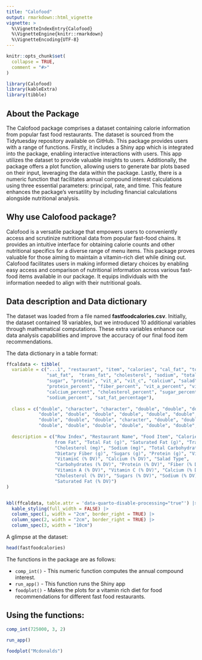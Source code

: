 ```yaml
---
title: "Calofood"
output: rmarkdown::html_vignette
vignette: >
  %\VignetteIndexEntry{Calofood}
  %\VignetteEngine{knitr::rmarkdown}
  %\VignetteEncoding{UTF-8}
---
```


```r
knitr::opts_chunk$set(
  collapse = TRUE,
  comment = "#>"
)
```

```r
library(Calofood)
library(kableExtra)
library(tibble)
```

## About the Package

The Calofood package comprises a dataset containing calorie information from popular fast food restaurants. The dataset is sourced from the Tidytuesday repository available on GitHub. This package provides users with a range of functions. Firstly, it includes a Shiny app which is integrated into the package, enabling interactive interactions with users. This app utilizes the dataset to provide valuable insights to users.
Additionally, the package offers a plot function, allowing users to generate bar plots based on their input, leveraging the data within the package. Lastly, there is a numeric function that facilitates annual compound interest calculations using three essential parameters: principal, rate, and time. This feature enhances the package's versatility by including financial calculations alongside nutritional analysis.
 
## Why use Calofood package?

Calofood is a versatile package that empowers users to conveniently access and scrutinize nutritional data from popular fast-food chains. It provides an intuitive interface for obtaining calorie counts and other nutritional specifics for a diverse range of menu items.
This package proves valuable for those aiming to maintain a vitamin-rich diet while dining out. Calofood facilitates users in making informed dietary choices by enabling easy access and comparison of nutritional information across various fast-food items available in our package. It equips individuals with the information needed to align with their nutritional goals.

## Data description and Data dictionary

The dataset was loaded from a file named **fastfoodcalories.csv**. Initially, the dataset contained 18 variables, but we introduced 10 additional variables through mathematical computations. These extra variables enhance our data analysis capabilities and improve the accuracy of our final food item recommendations.

The data dictionary in a table format:

```r

ffcaldata <- tibble(
  variable = c("...1", "restaurant", "item", "calories", "cal_fat", "total_fat",
               "sat_fat",  "trans_fat", "cholesterol", "sodium", "total_carb", "fiber",
               "sugar", "protein", "vit_a", "vit_c", "calcium", "salad", "carb_percent",
               "protein_percent", "fiber_percent", "vit_a_percent", "vit_c_percent", 
               "calcium_percent", "cholesterol_percent", "sugar_percent",
               "sodium_percent", "sat_fat_percentage"),
  
  class = c("double", "character", "character", "double", "double", "double", "double", 
            "double", "double", "double", "double", "double", "double", "double", 
            "double", "double", "double", "character", "double", "double", "double", 
            "double", "double", "double", "double", "double", "double", "double"),
 
  description = c("Row Index", "Restaurant Name", "Food Item", "Calories", "Calories
                  from Fat", "Total Fat (g)", "Saturated Fat (g)", "Trans Fat (g)",
                  "Cholesterol (mg)", "Sodium (mg)", "Total Carbohydrates (g)",
                  "Dietary Fiber (g)", "Sugars (g)", "Protein (g)", "Vitamin A (% DV)",
                  "VitaminC (% DV)", "Calcium (% DV)", "Salad Type", 
                  "Carbohydrates (% DV)", "Protein (% DV)", "Fiber (% DV)", 
                  "Vitamin A (% DV)", "Vitamin C (% DV)", "Calcium (% DV)",
                  "Cholesterol (% DV)", "Sugars (% DV)", "Sodium (% DV)",
                  "Saturated Fat (% DV)")
)


kbl(ffcaldata, table.attr = 'data-quarto-disable-processing="true"') |>
  kable_styling(full_width = FALSE) |>
  column_spec(1, width = "2cm", border_right = TRUE) |>
  column_spec(2, width = "2cm", border_right = TRUE) |>
  column_spec(3, width = "10cm")

```

A glimpse at the dataset:

```r
head(fastfoodcalories)
```

The functions in the package are as follows:

- `comp_int()` - This numeric function computes the annual compound interest.
- `run_app()` - This function runs the Shiny app
- `foodplot()` - Makes the plots for a vitamin rich diet for food recommendations for different fast food restaurants. 

## Using the functions:

```r
comp_int(725000, 3, 2)
```

```r
run_app()
```

```r
foodplot("Mcdonalds")
```

